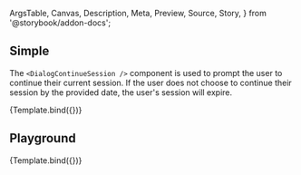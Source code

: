 <!-- @prettier -->

  ArgsTable,
  Canvas,
  Description,
  Meta,
  Preview,
  Source,
  Story,
} from '@storybook/addon-docs';


<Meta
  title="Molecules/DialogContinueSession"
  component={DialogContinueSession}
  argTypes={argTypes}
/>

<Description of={DialogContinueSession} />

## Simple

The `<DialogContinueSession />` component is used to prompt the user to continue
their current session. If the user does not choose to continue their session by
the provided date, the user's session will expire.

<Canvas isColumn>
  <Story
    name="Simple"
    args={{
      expiresAt: moment().add(30, 'minutes').toDate(),
    }}
  >
    {Template.bind({})}
  </Story>
</Canvas>

## Playground

<Canvas isColumn>
  <Source language="jsx" story="Playground" />
  <Story
    name="Playground"
    args={{
      expiresAt: moment().add(30, 'minutes').toDate(),
    }}
  >
    {Template.bind({})}
  </Story>
  <ArgsTable story="Playground" />
</Canvas>
